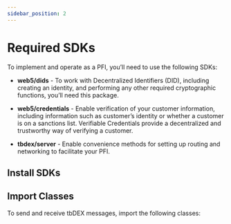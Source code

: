 ```yaml
---
sidebar_position: 2
---
```




# Required SDKs

To implement and operate as a PFI, you’ll need to use the following SDKs:

* **web5/dids** - To work with Decentralized Identifiers (DID), including creating an identity, and performing any other required cryptographic functions, you’ll need this package.

* **web5/credentials** - Enable verification of your customer information, including information such as customer’s identity or whether a customer is on a sanctions list. Verifiable Credentials provide a decentralized and trustworthy way of verifying a customer.

* **tbdex/server** - Enable convenience methods for setting up routing and networking to facilitate your PFI.

## Install SDKs

<Tabs groupId="language">
  <TabItem label="JavaScript" value="JavaScript">
    <CodeSnippet snippet={installJs} />
  </TabItem>
  <TabItem label="Kotlin (Gradle)" value="Kotlin">
    <CodeSnippet snippet={installKtGradle} />
  </TabItem>
  <TabItem label="Kotlin (Maven)" value="maven">
    <CodeSnippet snippet={installKtPom} />
  </TabItem>
</Tabs>

## Import Classes

To send and receive tbDEX messages, import the following classes:

<Tabs groupId="language">
  <TabItem label="JavaScript" value="JavaScript">
    <CodeSnippet snippet={importJs} />
  </TabItem>
  <TabItem label="Kotlin" value="Kotlin">
    <CodeSnippet snippet={importKt} />
  </TabItem>
</Tabs>
